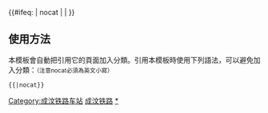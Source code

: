 {{鐵道路線| lua=1
| 模板名稱 = 成汶铁路
| 名稱 = [[成汶铁路]]
| 代表色 =  #0033c9
| Logo = [[File:China Railways.svg|17px]]
| 背景顏色 = #FFFFFF
| 車站列表 =青白江 ~ 濛阳镇 ~ 清流场 ~ 彭县 ~ 丽春 ~ 谭家场 ~ 蒲阳
}}<includeonly>{{#ifeq: {{{1}}} | nocat | <!--空--> | [[Category:成汶铁路车站]] }}</includeonly><noinclude>

==使用方法==
本模板會自動把引用它的頁面加入分類。引用本模板時使用下列語法，可以避免加入分類：<small>（注意nocat必須為英文小寫）</small>
 <nowiki>{{</nowiki>{{PAGENAME}}<nowiki>|nocat}}</nowiki>
[[Category:中國鐵路路線模板|成汶铁路]]
[[Category:成汶铁路车站|*]]
</noinclude>